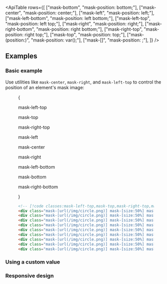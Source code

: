 

<ApiTable
  rows={[
    ["mask-bottom", "mask-position: bottom;"],
    ["mask-center", "mask-position: center;"],
    ["mask-left", "mask-position: left;"],
    ["mask-left-bottom", "mask-position: left bottom;"],
    ["mask-left-top", "mask-position: left top;"],
    ["mask-right", "mask-position: right;"],
    ["mask-right-bottom", "mask-position: right bottom;"],
    ["mask-right-top", "mask-position: right top;"],
    ["mask-top", "mask-position: top;"],
    ["mask-(position:<custom-property>)", "mask-position: var(<custom-property>);"],
    ["mask-[<value>]", "mask-position: <value>;"],
  ]}
/>

## Examples

### Basic example

Use utilities like `mask-center`, `mask-right`, and `mask-left-top` to control the position of an element's mask image:

<Figure >

<Example padding={false}>

{

<div className="grid grid-cols-3 gap-y-8 p-8 text-center font-mono text-sm font-medium text-gray-500 max-sm:items-end max-sm:justify-between max-sm:px-2 dark:text-gray-400">
  <div className="flex flex-col items-center">
    <p className="mb-3">mask-left-top</p>
    <Stripes className="aspect-[1.333] w-32 rounded-lg max-sm:w-24" border>
      <div className="h-full rounded-lg bg-[url(https://images.unsplash.com/photo-1554629947-334ff61d85dc?ixid=MnwxMjA3fDB8MHxwaG90by1wYWdlfHx8fGVufDB8fHx8&ixlib=rb-1.2.1&auto=format&fit=crop&w=1000&h=1000&q=80)] mask-radial mask-from-white mask-from-70% mask-to-70% bg-cover bg-center mask-[size:50%_66%] mask-left-top mask-no-repeat"></div>
    </Stripes>
  </div>
  <div className="flex flex-col items-center">
    <p className="mb-3">mask-top</p>
    <Stripes className="aspect-[1.333] w-32 rounded-lg max-sm:w-24" border>
      <div className="h-full rounded-lg bg-[url(https://images.unsplash.com/photo-1554629947-334ff61d85dc?ixid=MnwxMjA3fDB8MHxwaG90by1wYWdlfHx8fGVufDB8fHx8&ixlib=rb-1.2.1&auto=format&fit=crop&w=1000&h=1000&q=80)] mask-radial mask-from-white mask-from-70% mask-to-70% bg-cover bg-center mask-[size:50%_66%] mask-top mask-no-repeat"></div>
    </Stripes>
  </div>
  <div className="flex flex-col items-center">
    <p className="mb-3">mask-right-top</p>
    <Stripes className="aspect-[1.333] w-32 rounded-lg max-sm:w-24" border>
      <div className="h-full rounded-lg bg-[url(https://images.unsplash.com/photo-1554629947-334ff61d85dc?ixid=MnwxMjA3fDB8MHxwaG90by1wYWdlfHx8fGVufDB8fHx8&ixlib=rb-1.2.1&auto=format&fit=crop&w=1000&h=1000&q=80)] mask-radial mask-from-white mask-from-70% mask-to-70% bg-cover bg-center mask-[size:50%_66%] mask-right-top mask-no-repeat"></div>
    </Stripes>
  </div>
  <div className="flex flex-col items-center">
    <p className="mb-3">mask-left</p>
    <Stripes className="aspect-[1.333] w-32 rounded-lg max-sm:w-24" border>
      <div className="h-full rounded-lg bg-[url(https://images.unsplash.com/photo-1554629947-334ff61d85dc?ixid=MnwxMjA3fDB8MHxwaG90by1wYWdlfHx8fGVufDB8fHx8&ixlib=rb-1.2.1&auto=format&fit=crop&w=1000&h=1000&q=80)] mask-radial mask-from-white mask-from-70% mask-to-70% bg-cover bg-center mask-[size:50%_66%] mask-left mask-no-repeat"></div>
    </Stripes>
  </div>
  <div className="flex flex-col items-center">
    <p className="mb-3">mask-center</p>
    <Stripes className="aspect-[1.333] w-32 rounded-lg max-sm:w-24" border>
      <div className="h-full rounded-lg bg-[url(https://images.unsplash.com/photo-1554629947-334ff61d85dc?ixid=MnwxMjA3fDB8MHxwaG90by1wYWdlfHx8fGVufDB8fHx8&ixlib=rb-1.2.1&auto=format&fit=crop&w=1000&h=1000&q=80)] mask-radial mask-from-white mask-from-70% mask-to-70% bg-cover bg-center mask-[size:50%_66%] mask-center mask-no-repeat"></div>
    </Stripes>
  </div>
  <div className="flex flex-col items-center">
    <p className="mb-3">mask-right</p>
    <Stripes className="aspect-[1.333] w-32 rounded-lg max-sm:w-24" border>
      <div className="h-full rounded-lg bg-[url(https://images.unsplash.com/photo-1554629947-334ff61d85dc?ixid=MnwxMjA3fDB8MHxwaG90by1wYWdlfHx8fGVufDB8fHx8&ixlib=rb-1.2.1&auto=format&fit=crop&w=1000&h=1000&q=80)] mask-radial mask-from-white mask-from-70% mask-to-70% bg-cover bg-center mask-[size:50%_66%] mask-right mask-no-repeat"></div>
    </Stripes>
  </div>
  <div className="flex flex-col items-center">
    <p className="mb-3">mask-left-bottom</p>
    <Stripes className="aspect-[1.333] w-32 rounded-lg max-sm:w-24" border>
      <div className="h-full rounded-lg bg-[url(https://images.unsplash.com/photo-1554629947-334ff61d85dc?ixid=MnwxMjA3fDB8MHxwaG90by1wYWdlfHx8fGVufDB8fHx8&ixlib=rb-1.2.1&auto=format&fit=crop&w=1000&h=1000&q=80)] mask-radial mask-from-white mask-from-70% mask-to-70% bg-cover bg-center mask-[size:50%_66%] mask-left-bottom mask-no-repeat"></div>
    </Stripes>
  </div>
  <div className="flex flex-col items-center">
    <p className="mb-3">mask-bottom</p>
    <Stripes className="aspect-[1.333] w-32 rounded-lg max-sm:w-24" border>
      <div className="h-full rounded-lg bg-[url(https://images.unsplash.com/photo-1554629947-334ff61d85dc?ixid=MnwxMjA3fDB8MHxwaG90by1wYWdlfHx8fGVufDB8fHx8&ixlib=rb-1.2.1&auto=format&fit=crop&w=1000&h=1000&q=80)] mask-radial mask-from-white mask-from-70% mask-to-70% bg-cover bg-center mask-[size:50%_66%] mask-bottom mask-no-repeat"></div>
    </Stripes>
  </div>
  <div className="flex flex-col items-center">
    <p className="mb-3">mask-right-bottom</p>
    <Stripes className="aspect-[1.333] w-32 rounded-lg max-sm:w-24" border>
      <div className="h-full rounded-lg bg-[url(https://images.unsplash.com/photo-1554629947-334ff61d85dc?ixid=MnwxMjA3fDB8MHxwaG90by1wYWdlfHx8fGVufDB8fHx8&ixlib=rb-1.2.1&auto=format&fit=crop&w=1000&h=1000&q=80)] mask-radial mask-from-white mask-from-70% mask-to-70% bg-cover bg-center mask-[size:50%_66%] mask-right-bottom mask-no-repeat"></div>
    </Stripes>
  </div>
</div>

}

</Example>

```html
<!-- [!code classes:mask-left-top,mask-top,mask-right-top,mask-left,mask-center,mask-right,mask-left-bottom,mask-bottom,mask-right-bottom] -->
<div class="mask-[url(/img/circle.png)] mask-[size:50%] mask-left-top ..."></div>
<div class="mask-[url(/img/circle.png)] mask-[size:50%] mask-top ..."></div>
<div class="mask-[url(/img/circle.png)] mask-[size:50%] mask-right-top ..."></div>
<div class="mask-[url(/img/circle.png)] mask-[size:50%] mask-left ..."></div>
<div class="mask-[url(/img/circle.png)] mask-[size:50%] mask-center ..."></div>
<div class="mask-[url(/img/circle.png)] mask-[size:50%] mask-right ..."></div>
<div class="mask-[url(/img/circle.png)] mask-[size:50%] mask-left-bottom ..."></div>
<div class="mask-[url(/img/circle.png)] mask-[size:50%] mask-bottom ..."></div>
<div class="mask-[url(/img/circle.png)] mask-[size:50%] mask-right-bottom ..."></div>
```

</Figure>

### Using a custom value

<UsingACustomValue
  utility="mask"
  value="center_top_1rem"
  name="mask position"
  variable="mask-position"
  dataType="position"
/>

### Responsive design

<ResponsiveDesign property="mask-position" defaultClass="mask-center" featuredClass="mask-top" />
